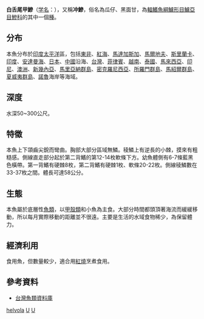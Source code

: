 {{Speciesbox 
| taxon = Uraspis helvola
| status = LC
| status_system = IUCN3.1
| authority =  [[Forster|Forster]], 1801<ref name='id7291'>{{cite web| url =http://www.bioinfo.cn/db05/BjdwSpecies.php?action=view&id=7291| title =白舌尾甲鲹| work =《中国动物物种编目数据库》| publisher =中国科学院微生物研究所| author =中国科学院动物研究所| accessdate =2009-04-16| deadurl =yes| archiveurl =https://web.archive.org/web/20160305103028/http://www.bioinfo.cn/db05/BjdwSpecies.php?action=view&id=7291| archivedate =2016-03-05}}</ref>
| synonyms = *''Scomber helvolus''<br/><small>Forster, 1801</small>
*''Caranx helvolus''<br/><small>Forster, 1801</small>
*''Caranx micropterus''<br/><small>Rüppell, 1836</small>
*''Uraspis helvolus''<br/><small>Forster, 1801</small>
*''Leucoglossa candens''<br/><small>Jordan, Evermann & Wakiya, 1927</small>
}}
'''白舌尾甲鰺'''（[[学名|学名]]：{{lang|la|''Caranx helvolus''}}），又稱'''冲鰺'''，俗名為瓜仔、黑面甘，為[[輻鰭魚綱|輻鰭魚綱]][[鱸形目|鱸形目]][[鱸亞目|鱸亞目]][[鰺科|鰺科]]的其中一個[[種|種]]。

==分布==
本魚分布於[[印度|印度]][[太平洋|太平洋]]區，包括[[東非|東非]]、[[紅海|紅海]]、[[馬達加斯加|馬達加斯加]]、[[馬爾地夫|馬爾地夫]]、[[斯里蘭卡|斯里蘭卡]]、[[印度|印度]]、[[安達曼海|安達曼海]]、[[日本|日本]]、[[中國|中國]]沿海、[[台灣|台灣]]、[[菲律賓|菲律賓]]、[[越南|越南]]、[[泰國|泰國]]、[[馬來西亞|馬來西亞]]、[[印尼|印尼]]、[[澳洲|澳洲]]、[[新幾內亞|新幾內亞]]、[[馬里亞納群島|馬里亞納群島]]、[[密克羅尼西亞|密克羅尼西亞]]、[[所羅門群島|所羅門群島]]、[[馬紹爾群島|馬紹爾群島]]、[[夏威夷群島|夏威夷群島]]、[[諾魯|諾魯]]海岸等海域。
==深度==
水深50~300公尺。
==特徵==
本魚上下頜齒尖銳而彎曲。胸部大部分區域無鱗。稜鱗上有逆長的小棘，摸來有粗糙感。側線直走部分起於第二背鰭的第12-14枚軟條下方。幼魚體側有6-7條藍黑色橫帶。第一背鰭有硬棘8枚，第二背鰭有硬棘1枚、軟條20-22枚。側線稜鱗數在33-37枚之間。體長可達58公分。
==生態==
本魚屬於底層性[[魚類|魚類]]，以[[甲殼類|甲殼類]]和小魚為主食。大部分時間都頭頂著海流而緩緩移動，所以每月實際移動的距離並不很遠。主要是生活的水域食物稀少，為保留體力。

==經濟利用==
食用魚，但數量較少，適合用[[紅燒|紅燒]]烹煮食用。

==參考資料==
{{reflist}}
* [http://fishdb.sinica.edu.tw/ 台灣魚類資料庫] {{Wayback|url=http://fishdb.sinica.edu.tw/ |date=20080410000437 }}
{{Taxonbar|from=Q2485817}}

[[Category:尾甲鰺屬|helvola]]
[[Category:食用鱼|U]]
[[Category:1801年描述的魚類|U]]